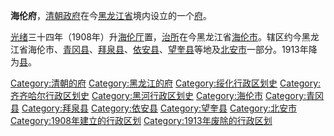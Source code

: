 '''海伦府'''，[[清朝政府|清朝政府]]在今[[黑龙江省|黑龙江省]]境内设立的一个[[府_(行政区划)|府]]。

[[光绪|光绪]]三十四年（1908年）升[[海伦厅|海伦厅]]置，[[治所|治所]]在今黑龙江省[[海伦市|海伦市]]。辖区约今黑龙江省海伦市、[[青冈县|青冈县]]、[[拜泉县|拜泉县]]、[[依安县|依安县]]、[[望奎县|望奎县]]等地及[[北安市|北安市]]一部分。1913年降为[[海伦县|县]]。 

{{清朝黑龍江省行政區劃|nocat}}
{{清朝行政区划小作品}}
{{DEFAULTSORT:H}}
[[Category:清朝的府|Category:清朝的府]] 
[[Category:黑龙江的府|Category:黑龙江的府]] 
[[Category:绥化行政区划史|Category:绥化行政区划史]]
[[Category:齐齐哈尔行政区划史|Category:齐齐哈尔行政区划史]]
[[Category:黑河行政区划史|Category:黑河行政区划史]]
[[Category:海伦市|Category:海伦市]]
[[Category:青冈县|Category:青冈县]]
[[Category:拜泉县|Category:拜泉县]]
[[Category:依安县|Category:依安县]]
[[Category:望奎县|Category:望奎县]]
[[Category:北安市|Category:北安市]]
[[Category:1908年建立的行政区划|Category:1908年建立的行政区划]]
[[Category:1913年废除的行政区划|Category:1913年废除的行政区划]]